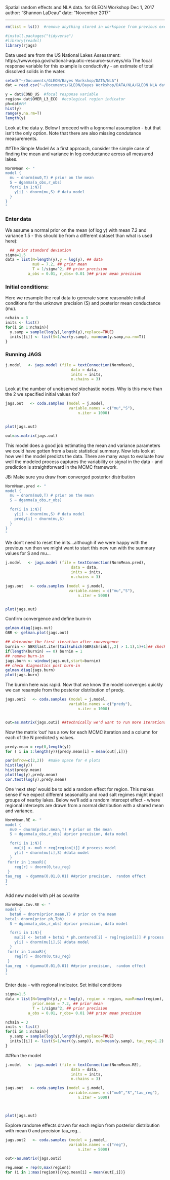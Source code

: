 Spatial random effects and NLA data. 
for GLEON Workshop Dec 1, 2017
author: "Shannon LaDeau"
date: "November 2017"

---

```r
rm(list = ls())  #remove anything stored in workspace from previous exercises

#install.packages("tidyverse")
#library(readxl)
library(rjags)
```


Data used are from the US National Lakes Assessment: https://www.epa.gov/national-aquatic-resource-surveys/nla
The focal response variable for this example is conductivity - an estimate of total dissolved solids in the water.

```r
setwd("~/Documents/GLEON/Bayes Workshop/DATA/NLA")
dat = read.csv("~/Documents/GLEON/Bayes Workshop/DATA/NLA/GLEON NLA data.csv", header=T)

y = dat$COND_US  #focal response variable
region= dat$OMER_L3_ECO  #ecological region indicator
ph=dat#PH
hist(y)
range(y,na.rm=T)
length(y)

```

Look at the data y. Below I proceed with a lognormal assumption - but that isn't the only option. Note that there are also missing condutance measurements.


##The Simple Model
As a first approach, consider the simple case of finding the mean and variance in log conductance across all measured lakes.


```r
NormMean <- "
model {
  mu ~ dnorm(mu0,T) # prior on the mean 
  S ~ dgamma(a_obs,r_obs)
  for(i in 1:N){
    y[i] ~ dnorm(mu,S) # data model
  }
}
"
```

### Enter data
We assume a normal prior on the mean (of log y) with mean 7.2 and variance 1.5 - this should be from a different dataset than what is used here): 

```r
  ## prior standard deviation
sigma=1.5
data = list(N=length(y),y = log(y), ## data
            mu0 = 7.2, ## prior mean
            T = 1/sigma^2, ## prior precision
          a_obs = 0.01, r_obs= 0.01 )## prior mean precision 
```

### Initial conditions: 

Here we resample the real data to generate some reasonable initial conditions for the unknown precision (S) and posterior mean conductance (mu). 

```r
nchain = 3
inits <- list()
for(i in 1:nchain){
  y.samp = sample(log(y),length(y),replace=TRUE)
  inits[[i]] <- list(S=1/var(y.samp), mu=mean(y.samp,na.rm=T))
}
```


### Running JAGS


```r
j.model   <- jags.model (file = textConnection(NormMean),
                             data = data,
                             inits = inits,
                             n.chains = 3)

```

Look at the number of unobserved stochastic nodes. Why is this more than the 2 we specified initial values for?

```r
jags.out   <- coda.samples (model = j.model,
                            variable.names = c("mu","S"),
                                n.iter = 1000)


plot(jags.out)

out=as.matrix(jags.out)
```

This model does a good job estimating the mean and variance parameters we could have gotten from a basic statistical summary. Now lets look at how well the model predicts the data. There are many ways to evaluate how well the modeled process captures the variability or signal in the data - and prediction is straightforward in the MCMC framework.  

JB: Make sure you draw from converged posterior distribution 
```r
NormMean.pred <- "
model {
  mu ~ dnorm(mu0,T) # prior on the mean 
  S ~ dgamma(a_obs,r_obs)

  for(i in 1:N){
    y[i] ~ dnorm(mu,S) # data model
    predy[i] ~ dnorm(mu,S) 
  }
}
"
```

We don't need to reset the inits...although if we were happy with the previous run then we might want to start this new run with the summary values for S and mu...

```r
j.model   <- jags.model (file = textConnection(NormMean.pred),
                             data = data,
                             inits = inits,
                             n.chains = 3)

jags.out   <- coda.samples (model = j.model,
                            variable.names = c("mu","S"),
                                n.iter = 5000)


plot(jags.out)

```

Confirm convergence and define burn-in


```r
gelman.diag(jags.out)
GBR <- gelman.plot(jags.out)

```

```r
## determine the first iteration after convergence
burnin <- GBR$last.iter[tail(which(GBR$shrink[,,2] > 1.1),1)+1]## check for no burn-in case
if(length(burnin) == 0) burnin = 1
## remove burn-in
jags.burn <- window(jags.out,start=burnin)
## check diagnostics post burn-in
gelman.diag(jags.burn)
plot(jags.burn)
```

The burnin here was rapid. Now that we know the model converges quickly we can resample from the  posterior distribution of predy. 

```r

jags.out2   <- coda.samples (model = j.model,
                            variable.names = c("predy"),
                                n.iter = 1000)


out=as.matrix(jags.out2) ##technically we'd want to run more iterations and remove burnin period...

```

Now the matrix 'out' has a row for each MCMC iteration and a column for each of the N predicted y values. 

```r
predy.mean = rep(0,length(y))
for ( i in 1:length(y)){predy.mean[i] = mean(out[,i])}

par(mfrow=c(2,2))  #make space for 4 plots
hist(log(y))
hist(predy.mean)
plot(log(y),predy.mean)
cor.test(log(y),predy.mean)

```



One 'next step' would be to add a random effect for region. This makes sense if we expect different seasonality and road salt regimes might impact groups of nearby lakes. Below we'll add a random intercept effect - where regional intercepts are drawn from a normal distribution with a shared mean and variance. 



```r
NormMean.RE <- "
model {
  mu0 ~ dnorm(prior.mean,T) # prior on the mean 
  S ~ dgamma(a_obs,r_obs) #prior precision, data model

  for(i in 1:N){
    mu[i] <- mu0 + reg[region[i]] # process model
    y[i] ~ dnorm(mu[i],S) #data model
  }
 for(r in 1:maxR){  
    reg[r] ~ dnorm(0,tau_reg)
 }
tau_reg  ~ dgamma(0.01,0.01) ##prior precision,  random effect
}
"
```

Add new model with pH as covarite


```r
NormMean.Cov.RE <- "
model {
  beta0 ~ dnorm(prior.mean,T) # prior on the mean 
beta1~ dnorm(prior.ph,Tph)
  S ~ dgamma(a_obs,r_obs) #prior precision, data model

  for(i in 1:N){
    mu[i] <- beta0 + beta1 * ph.centered[i] + reg[region[i]] # process model
    y[i] ~ dnorm(mu[i],S) #data model
  }
 for(r in 1:maxR){  
    reg[r] ~ dnorm(0,tau_reg)
 }
tau_reg  ~ dgamma(0.01,0.01) ##prior precision,  random effect
}
"
```

Enter data - with regional indicator. Set initial conditions

```r
 
sigma=1.5
data = list(N=length(y),y = log(y), region = region, maxR=max(region), ## data
            prior.mean = 7.2, ## prior mean
            T = 1/sigma^2, ## prior precision
          a_obs = 0.01, r_obs= 0.01 )## prior mean precision 

nchain = 3
inits <- list()
for(i in 1:nchain){
  y.samp = sample(log(y),length(y),replace=TRUE)
  inits[[i]] <- list(S=1/var((y.samp)), mu0=mean(y.samp), tau_reg=1.2)
}

```


##Run the model
```r
j.model   <- jags.model (file = textConnection(NormMean.RE),
                             data = data,
                             inits = inits,
                             n.chains = 3)

```

```r
jags.out   <- coda.samples (model = j.model,
                            variable.names = c("mu0","S","tau_reg"),
                                n.iter = 5000)



plot(jags.out)
```

Explore randome effects drawn for each region from  posterior distribution with mean 0 and precision tau_reg...
```r
jags.out2   <- coda.samples (model = j.model,
                            variable.names = c("reg"),
                                n.iter = 5000)

out<-as.matrix(jags.out2)

reg.mean = rep(0,max(region))
for (i in 1:max(region)){reg.mean[i] = mean(out[,i])}

```



